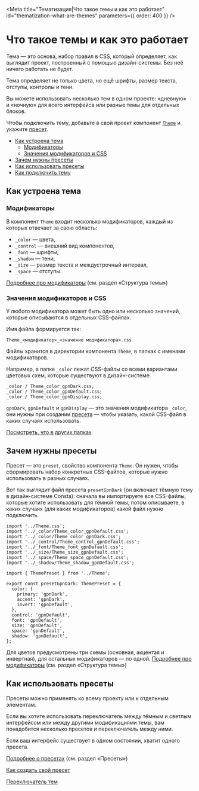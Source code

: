 
<Meta
  title="Тематизация|Что такое темы и как это работает"
  id="thematization-what-are-themes"
  parameters={{ order: 400 }}
/>

# Что такое темы и как это работает

Тема — это основа, набор правил в CSS, который определяет, как выглядит проект,
построенный с помощью дизайн-системы. Без неё ничего работать не будет.

Тема определяет не только цвета, но ещё шрифты, размер текста, отступы, контролы и тени.

Вы можете использовать несколько тем в одном проекте: «дневную» и «ночную» для всего
интерфейса или разные темы для отдельных блоков.

Чтобы подключить тему, добавьте в свой проект компонент [`Theme`](#как-устроена-тема) и укажите [пресет](#зачем-нужны-пресеты).

- [Как устроена тема](#как-устроена-тема)
  - [Модификаторы](#модификаторы)
  - [Значения модификаторов и CSS](#значения-модификаторов-и-css)
- [Зачем нужны пресеты](#зачем-нужны-пресеты)
- [Как использовать пресеты](#как-использовать-пресеты)
- [Как подключить тему](/?path=/docs/thematization-how-to-connect-theme--page)

## Как устроена тема

### Модификаторы

В компонент `Theme` входит несколько модификаторов, каждый из которых отвечает за свою область:

- `_color` — цвета,
- `_control` — внешний вид компонентов,
- `_font` — шрифты,
- `_shadow` — тени,
- `_size` — размер текста и междустрочный интервал,
- `_space` — отступы.

[Подробнее про модификаторы](/?path=/docs/components-theme--playground) (см. раздел «Структура темы»)

### Значения модификаторов и CSS

У любого модификатора может быть одно или несколько значений, которые описываются в отдельных CSS-файлах.

Имя файла формируется так:

`Theme_<модификатор>_<значение модификатора>.css`

Файлы хранится в директории компонента `Theme`, в папках с именами модификаторов.

Например, в папке `_color` лежат CSS-файлы со всеми вариантами цветовых схем, которые существуют в дизайн-системе.

```
_color / Theme_color_gpnDark.css;
_color / Theme_color_gpnDefault.css;
_color / Theme_color_gpnDisplay.css;
```

`gpnDark`, `gpnDefault` и `gpnDisplay` — это значения модификатора `_color`, они нужны при создании [пресета](#зачем-нужны-пресеты) — чтобы указать, какой CSS-файл в каких случаях использовать.

[Посмотреть, что в других папках](https://github.com/gazprom-neft/consta-uikit/tree/master/src/components/Theme)

## Зачем нужны пресеты

Пресет — это `preset`, свойство компонента `Theme`. Он нужен, чтобы сформировать набор конкретных CSS-файлов, которые нужно использовать в разных случаях.

Вот так выглядит файл пресета `presetGpnDark` (он включает тёмную тему в дизайн-системе Consta): сначала вы импортируете все CSS-файлы, которые хотите использовать для тёмной темы, потом описываете, в каких случаях (для каких модификаторов) какой файл нужно подключить.

```tsx
import '../Theme.css';
import '../_color/Theme_color_gpnDefault.css';
import '../_color/Theme_color_gpnDark.css';
import '../_control/Theme_control_gpnDefault.css';
import '../_font/Theme_font_gpnDefault.css';
import '../_size/Theme_size_gpnDefault.css';
import '../_space/Theme_space_gpnDefault.css';
import '../_shadow/Theme_shadow_gpnDefault.css';

import { ThemePreset } from '../Theme';

export const presetGpnDark: ThemePreset = {
  color: {
    primary: 'gpnDark',
    accent: 'gpnDark',
    invert: 'gpnDefault',
  },
  control: 'gpnDefault',
  font: 'gpnDefault',
  size: 'gpnDefault',
  space: 'gpnDefault',
  shadow: 'gpnDefault',
};
```

Для цветов предусмотрены три схемы (основная, акцентая и инвертная), для остальных модификаторов — по одной. [Подробнее про модификаторы](/?path=/docs/components-theme--playground) (см. раздел «Структура темы»)

## Как использовать пресеты

Пресеты можно применять ко всему проекту или к отдельным элементам.

Если вы хотите использовать переключатель между тёмным и светлым интерфейсом или между другими модификациями темы, вам понадобится несколько пресетов и переключатель между ними.

Если ваш интерфейс существует в одном состоянии, хватит одного пресета.

[Подробнее о пресетах](/?path=/docs/components-theme--playground) (см. раздел «Пресеты»)

[Как создать свой пресет](/?path=/docs/thematization-how-to-create-preset--page)

[Переключатель тем](/?path=/docs/components-themetoggler--playground)
